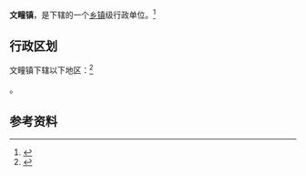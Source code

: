 {{中国乡级行政区|37/13/27/108/000}}

'''文疃镇'''，是{{PRC admin/fullname|37/13/27/108/000|3}}下辖的一个[[乡镇|乡镇]]级行政单位。<ref>{{PRC admin/ref sgc|{{PRC admin/parent|37/13/27/108/000}}}}</ref>

== 行政区划 ==

文疃镇下辖以下地区：<ref>{{PRC admin/ref sgc|37/13/27/108/000}}</ref>

{{PRC admin/children|37/13/27/108/000}}。

== 参考资料 ==

{{reflist}}

{{行政区划小作品}}
{{PRC admin/navcat|37/13/27/108/000}}
